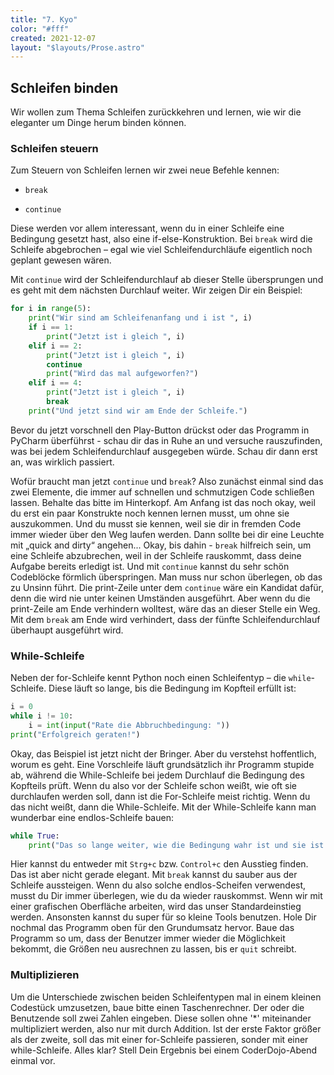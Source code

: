 ```yaml
---
title: "7. Kyo"
color: "#fff"
created: 2021-12-07
layout: "$layouts/Prose.astro"
---
```


## Schleifen binden

Wir wollen zum Thema Schleifen zurückkehren und lernen, wie wir die eleganter um Dinge herum binden können.

### Schleifen steuern

Zum Steuern von Schleifen lernen wir zwei neue Befehle kennen:

- `break`

- `continue`

Diese werden vor allem interessant, wenn du in einer Schleife eine Bedingung gesetzt hast, also eine
if-else-Konstruktion. Bei `break` wird die Schleife abgebrochen – egal wie viel Schleifendurchläufe eigentlich noch
geplant gewesen wären.

Mit `continue` wird der Schleifendurchlauf ab dieser Stelle übersprungen und es geht mit dem nächsten Durchlauf weiter.
Wir zeigen Dir ein Beispiel:

```python:control-for-loop.py
for i in range(5):
    print("Wir sind am Schleifenanfang und i ist ", i)
    if i == 1:
        print("Jetzt ist i gleich ", i)
    elif i == 2:
        print("Jetzt ist i gleich ", i)
        continue
        print("Wird das mal aufgeworfen?")
    elif i == 4:
        print("Jetzt ist i gleich ", i)
        break
    print("Und jetzt sind wir am Ende der Schleife.")
```

Bevor du jetzt vorschnell den Play-Button drückst oder das Programm in PyCharm überführst - schau dir das in Ruhe an und
versuche rauszufinden, was bei jedem Schleifendurchlauf ausgegeben würde. Schau dir dann erst an, was wirklich passiert.

Wofür braucht man jetzt `continue` und `break`? Also zunächst einmal sind das zwei Elemente, die immer auf schnellen und
schmutzigen Code schließen lassen. Behalte das bitte im Hinterkopf. Am Anfang ist das noch okay, weil du erst ein paar
Konstrukte noch kennen lernen musst, um ohne sie auszukommen. Und du musst sie kennen, weil sie dir in fremden Code
immer wieder über den Weg laufen werden. Dann sollte bei dir eine Leuchte mit „quick and dirty“ angehen... Okay, bis
dahin - `break` hilfreich sein, um eine Schleife abzubrechen, weil in der Schleife rauskommt, dass deine Aufgabe bereits
erledigt ist. Und mit `continue` kannst du sehr schön Codeblöcke förmlich überspringen. Man muss nur schon überlegen, ob
das zu Unsinn führt. Die print-Zeile unter dem `continue` wäre ein Kandidat dafür, denn die wird nie unter keinen
Umständen ausgeführt. Aber wenn du die print-Zeile am Ende verhindern wolltest, wäre das an dieser Stelle ein Weg. Mit
dem `break` am Ende wird verhindert, dass der fünfte Schleifendurchlauf überhaupt ausgeführt wird.

### While-Schleife

Neben der for-Schleife kennt Python noch einen Schleifentyp – die `while`-Schleife. Diese läuft so lange, bis die
Bedingung im Kopfteil erfüllt ist:

```python:control-while-loop.py
i = 0
while i != 10:
    i = int(input("Rate die Abbruchbedingung: "))
print("Erfolgreich geraten!")

```

Okay, das Beispiel ist jetzt nicht der Bringer. Aber du verstehst hoffentlich, worum es geht. Eine Vorschleife läuft
grundsätzlich ihr Programm stupide ab, während die While-Schleife bei jedem Durchlauf die Bedingung des Kopfteils prüft.
Wenn du also vor der Schleife schon weißt, wie oft sie durchlaufen werden soll, dann ist die For-Schleife meist richtig.
Wenn du das nicht weißt, dann die While-Schleife. Mit der While-Schleife kann man wunderbar eine endlos-Schleife bauen:

```python:inifint-while-loop.py
while True:
    print("Das so lange weiter, wie die Bedingung wahr ist und sie ist immer wahr.")
```

Hier kannst du entweder mit `Strg+c` bzw. `Control+c` den Ausstieg finden. Das ist aber nicht gerade elegant. Mit
`break` kannst du sauber aus der Schleife aussteigen. Wenn du also solche endlos-Scheifen verwendest, musst du Dir immer
überlegen, wie du da wieder rauskommst. Wenn wir mit einer grafischen Oberfläche arbeiten, wird das unser
Standardeinstieg werden. Ansonsten kannst du super für so kleine Tools benutzen. Hole Dir nochmal das Programm oben für
den Grundumsatz hervor. Baue das Programm so um, dass der Benutzer immer wieder die Möglichkeit bekommt, die Größen neu
ausrechnen zu lassen, bis er `quit` schreibt.

### Multiplizieren

Um die Unterschiede zwischen beiden Schleifentypen mal in einem kleinen Codestück umzusetzen, baue bitte einen
Taschenrechner. Der oder die Benutzende soll zwei Zahlen eingeben. Diese sollen ohne '\*' miteinander multipliziert
werden, also nur mit durch Addition. Ist der erste Faktor größer als der zweite, soll das mit einer for-Schleife
passieren, sonder mit einer while-Schleife. Alles klar? Stell Dein Ergebnis bei einem CoderDojo-Abend einmal vor.
